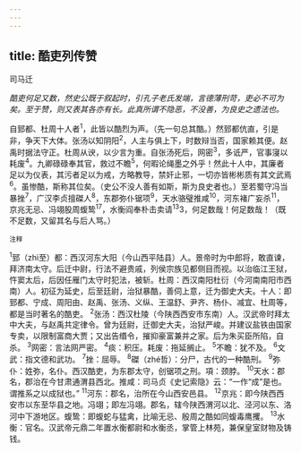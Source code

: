 ```yaml
---
---
---
```

title: 酷吏列传赞
---



司马迁

*酷吏何足又数，然史公既于叙起时，引孔子老氏发端，言德薄刑苛，吏必不可为矣。至于赞，则又表其各亦有长。此真所谓不隐恶，不没善，为良史之遗法也。*

自郅都、杜周十人者<sup>1</sup>，此皆以酷烈为声。（先一句总其酷。）然郅都伉直，引是非，争天下大体。张汤以知阴阳<sup>2</sup>，人主与俱上下，时数辩当否，国家赖其便。赵禹时据法守正。杜周从谀，以少言为重。自张汤死后，网密<sup>3</sup>，多诋严，官事寖以耗废<sup>4</sup>。九卿碌碌奉其官，救过不瞻<sup>5</sup>，何暇论绳墨之外乎！然此十人中，其廉者足以为仪表，其污者足以为戒，方略教导，禁奸止邪，一切亦皆彬彬质有其文武焉<sup>6</sup>。虽惨酷，斯称其位矣。（史公不没人善有如斯，斯为良史者也。）至若蜀守冯当暴挫<sup>7</sup>，广汉李贞擅磔人<sup>8</sup>，东郡弥仆锯项<sup>9</sup>，天水骆璧推咸<sup>10</sup>，河东褚广妄杀<sup>11</sup>，京兆无忌、冯翊股周蝮鸷<sup>17</sup>，水衡阎奉朴击卖请<sup>13</sup>3，何足数哉！何足数哉！（既不足数，又留其名与后人骂。）

<sup>注释</sup>

<sup>1</sup>郅（zhì至）都：西汉河东大阳（今山西平陆县）人。景帝时为中郎将，敢直谏，拜济南太守。后迁中尉，行法不避贵戚，列侯宗族见都侧目而视。以治临江王狱，忤窦太后，后因任雁门太守时犯法，被斩。杜周：西汉南阳杜衍（今河南南阳市西南）人。初征为延史，后至廷尉，治狱暴酷，善伺上意，迁为御史大夫。十人：即郅都、宁成、周阳由、赵禹、张汤、义纵、王温舒、尹齐、杨仆、减宜、杜周等，都是当时著名的酷吏。
<sup>2</sup>张汤：西汉杜陵（今陕西西安市东南）人。汉武帝时拜太中大夫，与赵禹共定律令。曾为廷尉，迁御史大夫，治狱严峻。并建议盐铁由国家专卖，以限制富商大贾；又出告缗令，摧抑豪富兼并之家。后为朱买臣所陷，自杀。
<sup>3</sup>网密：言法网严密。
<sup>4</sup>痰：积压。耗废：拖延搁止。
<sup>5</sup>不瞻：犹不及。
<sup>6</sup>文武：指文德和武功。
<sup>7</sup>挫：屈辱。
<sup>8</sup>磔（zhé哲）：分尸，古代的一种酷刑。
<sup>9</sup>弥仆：姓弥，名仆。西汉酷吏，为东郡太守，创锯项之刑。項：颈脖。
<sup>10</sup>天水：郡名，郡治在今甘肃通渭县西北。推咸：司马贞《史记索隐》云：“一作“成”是也。谓推系之以成狱也。”
<sup>11</sup>河东：郡名，治所在今山西安邑县。
<sup>12</sup>京兆：即今陕西西安市以东至华县之地。冯翊；即左冯翊。郡名，辖今陕西渭河以北、泾河以东、洛河中下游地区。蝮鸷：即蝮蛇与猛禽，比喻无忌、殷周之酷如同蝮毒鹰攫。
<sup>13</sup>水衡：官名。汉武帝元鼎二年置水衡都尉和水衡丞，掌管上林苑，兼保皇室财物及铸钱。
